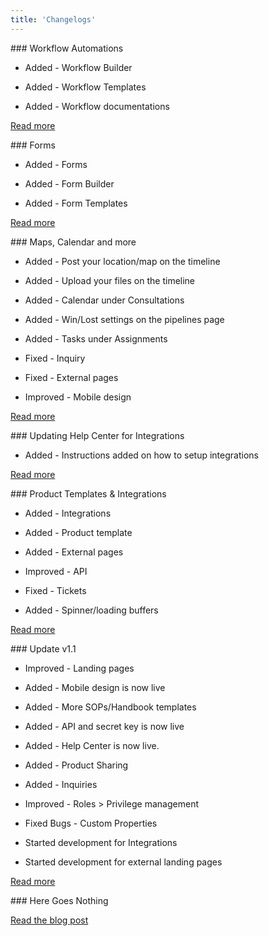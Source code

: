 ```yaml
---
title: 'Changelogs'
---
```


<Update label="12/18/2024" description="version 1.3">
  ### Workflow Automations

  * Added - Workflow Builder

  * Added - Workflow Templates

  * Added - Workflow documentations

  [Read more](https://hierarch.io/blog/update-v-1-5-workflow-automations/)
</Update>

<Update label="05/20/2024" description="version 1.3">
  ### Forms

  * Added - Forms

  * Added - Form Builder

  * Added - Form Templates

  [Read more](https://hierarch.io/blog/update-v1-4-forms/)
</Update>

<Update label="04/14/2024" description="version 1.3">
  ### Maps, Calendar and more

  * Added - Post your location/map on the timeline

  * Added - Upload your files on the timeline

  * Added - Calendar under Consultations

  * Added - Win/Lost settings on the pipelines page

  * Added - Tasks under Assignments

  * Fixed - Inquiry

  * Fixed - External pages

  * Improved - Mobile design

  [Read more](https://hierarch.io/blog/update-v1-3-maps-calendar-and-more/)
</Update>

<Update label="03/26/2024" description="version 1.2.1">
  ### Updating Help Center for Integrations

  * Added - Instructions added on how to setup integrations

  [Read more](https://hierarch.io/blog/update-1-2-1-updating-help-center-for-integrations/)
</Update>

<Update label="03/23/2024" description="version 1.2">
  ### Product Templates & Integrations

  * Added - Integrations

  * Added - Product template

  * Added - External pages

  * Improved - API

  * Fixed - Tickets

  * Added  - Spinner/loading buffers

  [Read more](https://hierarch.io/blog/update-v1-2-product-templates-integrations/)
</Update>

<Update label="02/02/2024" description="version 1.1">
  ### Update v1.1

  * Improved - Landing pages

  * Added - Mobile design is now live

  * Added - More SOPs/Handbook templates

  * Added - API and secret key is now live

  * Added - Help Center is now live.

  * Added - Product Sharing

  * Added - Inquiries

  * Improved - Roles > Privilege management

  * Fixed Bugs - Custom Properties

  * Started development for Integrations

  * Started development for external landing pages

  [Read more](https://hierarch.io/blog/update-v1-1-20240203/)
</Update>

<Update label="11/29/2023" description="version 1.0">
  ### Here Goes Nothing

  [Read the blog post](https://hierarch.io/blog/here-goes-nothing/)
</Update>